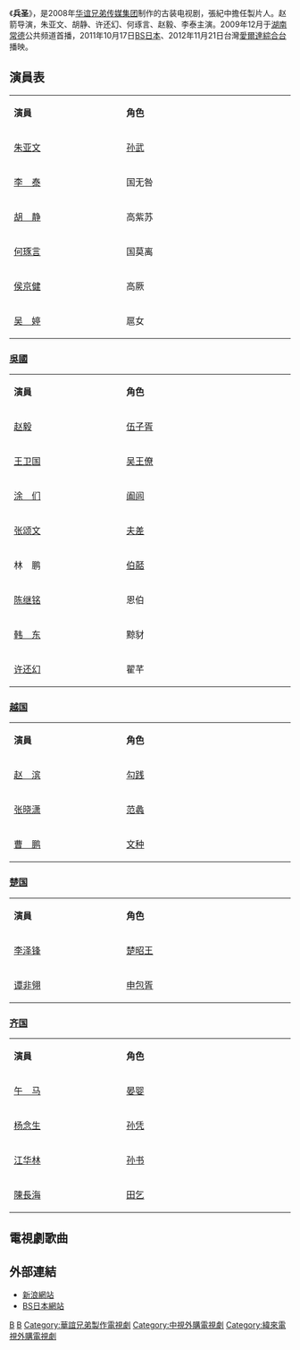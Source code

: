 {{Infobox television
|show_name = 兵圣
|image = 
|caption = 
|show_name_2 = 
|genre = 历史剧<br>战争剧
|format =
|creator =
|developer =
|writer = 高大庸
|director = 赵箭、吴家骀、戚健 
|creative_director =
|presenter =
|starring = [[朱亚文|朱亚文]]<br>[[李泰_(演员)|李泰]]<br>[[胡静|胡静]]<br>[[何琢言|何琢言]]<br>[[许还幻|许还幻]]<br>[[赵毅|赵毅]]<br>[[涂们|涂们]]<br>[[午马|午马]]
|judges =
|voices =
|narrated =
|theme_music_composer =
|opentheme =
|endtheme =攻心
|作曲2 =马军
|作詞2 =吴晓天
|演唱2 =汤子星
|country = {{CHN}}
|language = [[汉语普通话|汉语普通话]]
|num_seasons =
|num_episodes = 40
|list_episodes =
|executive_producer = 宋亚平
|producer = [[张纪中|张纪中]]<br>王中磊<br>葛卫东<br>王中军
|editor =
|location = {{CHN}}
|cinematography =
|camera =
|runtime = 每集45分钟
|company =[[华谊兄弟|华谊兄弟]]
|distributor =
|channel = [[湖南|湖南]][[常德|常德]]公共频道
|picture_format =
|audio_format =
|first_run = {{CHN}}
|first_aired = 2009年12月
|last_aired =
|channel_1 = [[BS日本|BS日本]]
|first_run_1 = {{JPN}}
|first_aired_1 = 2011年10月17日
|last_aired_1 =
|channel_2 = [[愛爾達電視|愛爾達綜合台]]
|first_run_2 = {{TWN}}
|first_aired_2 = 2012年11月21日
|last_aired_2 =
|status =
|preceded_by =
|followed_by =
|related =
|website =
|production_website =
}}
《'''兵圣'''》，是2008年[[华谊兄弟传媒集团|华谊兄弟传媒集团]]制作的古装电视剧，張紀中擔任製片人。赵箭导演，朱亚文、胡静、许还幻、何琢言、赵毅、李泰主演。2009年12月于[[湖南|湖南]][[常德|常德]]公共频道首播，2011年10月17日[[BS日本|BS日本]]、2012年11月21日台灣[[愛爾達電視|愛爾達綜合台]]播映。

==演員表==
{|class="wikitable" width="50%"
|- style="background:cornflowerblue; color:white" align="center"
|style="width:10%"|'''演員'''||style="width:15%"|'''角色'''
|-
|[[朱亚文|朱亚文]] || [[孙武|孙武]]
|-
|[[李泰_(演员)|李　泰]] || 国无咎
|-
|[[胡静|胡　静]] || 高紫苏
|-
|[[何琢言|何琢言]] || 国莫离
|-
|[[侯京健|侯京健]] || 高厥
|-
|[[吴婷|吴　婷]] || 扈女
|}

===[[吳國|吳國]]===
{|class="wikitable" width="50%"
|- style="background:cornflowerblue; color:white" align="center"
|style="width:10%"|'''演員'''||style="width:15%"|'''角色'''
|-
|[[赵毅|赵毅]] || [[伍子胥|伍子胥]]
|-
|[[王卫国|王卫国]] || [[吴王僚|吴王僚]]
|-
|[[涂们|涂　们]] || [[阖闾|阖闾]]
|-
|[[张颂文|张颂文]] || [[夫差|夫差]]
|-
|林　鹏 || [[伯嚭|伯嚭]]
|-
|[[陈继铭|陈继铭]] || 恩伯
|-
|[[韩东|韩　东]] || 黥豺
|-
|[[许还幻|许还幻]] || 翟芊
|}

===[[越国|越国]]===
{|class="wikitable" width="50%"
|- style="background:cornflowerblue; color:white" align="center"
|style="width:10%"|'''演員'''||style="width:15%"|'''角色'''
|-
|[[赵滨|赵　滨]] || [[勾践|勾践]]
|-
|[[张晓潇|张晓潇]] || [[范蠡|范蠡]]
|-
|[[曹鹏|曹　鹏]]||  [[文种|文种]]
|}

===[[楚国|楚国]]===
{|class="wikitable" width="50%"
|- style="background:cornflowerblue; color:white" align="center"
|style="width:10%"|'''演員'''||style="width:15%"|'''角色'''
|-
|[[李泽锋|李泽锋]] || [[楚昭王|楚昭王]]
|-
|[[谭非翎|谭非翎]] || [[申包胥|申包胥]]
|}

===[[齐国|齐国]]===
{|class="wikitable" width="50%"
|- style="background:cornflowerblue; color:white" align="center"
|style="width:10%"|'''演員'''||style="width:15%"|'''角色'''
|-
|[[午马|午　马]] || [[晏婴|晏婴]]
|-
|[[杨念生|杨念生]] || [[孙凭|孙凭]]
|-
|[[江华林|江华林]] || [[孙书|孙书]]
|-
|[[陳長海|陳長海]] || [[田乞|田乞]]
|}

==電視劇歌曲==
{{Tracklist 
| collapsed       = 
| headline        = 
| extra_column    = 演唱
| total_length    = 
| all_writing     = 
| all_lyrics      = 
| all_music       =

| title1          = 攻心
| note1           = 片尾曲
| writer1         =  
| lyrics1         = 吴晓天
| music1          = 马军
| arranger1       =  
| extra1          = [[汤子星|汤子星]] 
}}

==外部連結==
*[http://data.ent.sina.com.cn/tv/7129.html 新浪網站] {{Wayback|url=http://data.ent.sina.com.cn/tv/7129.html |date=20110720032209 }}
*[https://web.archive.org/web/20150108214540/http://www.bs4.jp/drama/sonshi/  BS日本網站]

{{電視節目的變遷
|電視台= {{TWN}} [[中視數位台|中視數位台]]
|播放檔次= 每週六至週日 10:00 - 12:00
|節目名稱=兵聖<br/>（2015年5月2日－2015年7月18日）
|上一節目=[[十月圍城_(電視劇)|十月圍城]]<br>（2015年1月24日－2015年4月26日）
|下一節目=[[衛子夫_(電視劇)|大漢賢后衛子夫]]（重播）
}}
{{電視節目的變遷
|電視台= {{TWN}} [[緯來電影台|緯來電影台]]
|播放檔次= 每週一至週五 19:00 - 21:00<br>6月3日 20:00 - 21:00<br>7月1日 19:00 - 20:00
|節目名稱=兵聖<br/>（2015年6月3日 - 2015年7月1日）
|上一節目=[[三國_(電視劇)|三國]]<br>（重播）<br>（2015年3月30日 - 2015年6月3日）
|下一節目=[[鹿鼎記_(2014年電視劇)|鹿鼎記]]<br>（2015年7月1日 - 2015年8月5日）
}}

{{2009年中國大陸古裝/民初電視劇}}
[[Category:2009年中國電視劇集|B]]
[[Category:孫武題材電視劇|B]]
[[Category:華誼兄弟製作電視劇|Category:華誼兄弟製作電視劇]]
[[Category:中視外購電視劇|Category:中視外購電視劇]]
[[Category:緯來電視外購電視劇|Category:緯來電視外購電視劇]]
